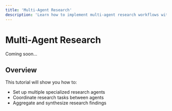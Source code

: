 ```yaml
---
title: 'Multi-Agent Research'
description: 'Learn how to implement multi-agent research workflows with Julep'
---
```


# Multi-Agent Research

Coming soon...

## Overview

This tutorial will show you how to:
- Set up multiple specialized research agents
- Coordinate research tasks between agents
- Aggregate and synthesize research findings 